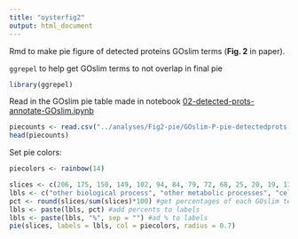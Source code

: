 ```yaml
---
title: "oysterfig2"
output: html_document
---
```

Rmd to make pie figure of detected proteins GOslim terms (**Fig. 2** in paper). 

`ggrepel` to help get GOslim terms to not overlap in final pie
```r
library(ggrepel)
```

Read in the GOslim pie table made in notebook [02-detected-prots-annotate-GOslim.ipynb](https://github.com/grace-ac/paper-pacific.oyster-larvae/blob/master/notebooks/02-detected-prots-annotate-GOslim.ipynbhttps://github.com/grace-ac/paper-pacific.oyster-larvae/blob/master/notebooks/02-detected-prots-annotate-GOslim.ipynb)
```r
piecounts <- read.csv("../analyses/Fig2-pie/GOslim-P-pie-detectedprots.txt", header = FALSE)
head(piecounts)
```

Set pie colors:
```r
piecolors <- rainbow(14)
```

```r
slices <- c(206, 175, 150, 149, 102, 94, 84, 79, 72, 68, 25, 20, 19, 13) #create vector of counts of GOslims based on the file read in above
lbls <- c("other biological process", "other metabolic processes", "cell organization and biogenesis", "developmental processes", "transport", "protein metabolism", "RNA metabolism", "signal transduction", "stress response", "cell cycle and proliferation", "death", "cell-cell signaling", "cell adhesion", "DNA metabolism") #create vector of GOslim terms in the same order as the number of counts
pct <- round(slices/sum(slices)*100) #get percentages of each GOslim term
lbls <- paste(lbls, pct) #add percents to labels
lbls <- paste(lbls, "%", sep = "") #ad % to labels
pie(slices, labels = lbls, col = piecolors, radius = 0.7)
```




